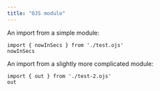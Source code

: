 ```yaml
---
title: "OJS module"
---
```


An import from a simple module:

```ojs
import { nowInSecs } from './test.ojs'
nowInSecs
```

An import from a slightly more complicated module:

```ojs
import { out } from './test-2.ojs'
out
```
